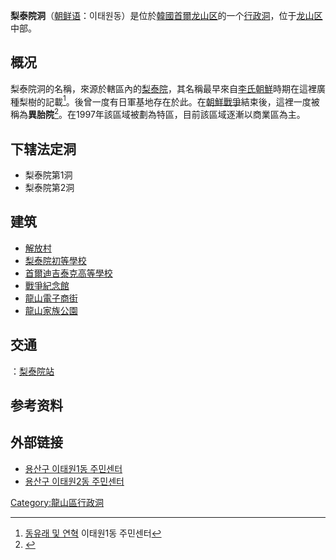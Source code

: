 {{Infobox Korean settlement
| title=梨泰院第1洞
| settype=[[洞_(行政區劃)|法定洞]]
| img=P00250523 101000597 이태원제1동주민센터.JPG
| imgwidth= 
| imgcaption= 梨泰院1洞住民中心
| hangul=이태원제1동
| hanja=梨泰院第1洞
| rr=Itaewon 1-dong
| mr=It'aewŏn 1-dong
| area_km2=0.57
| pop=10382
| popnote=
| popyear=2011.12.31
| popden_km2= 
| popdennote=
| divs=
| region=[[首爾特別市|首爾特別市]]
| map=Itaewondong-yongsangu.png
| mapcaption=梨泰院洞在龍山區的位置
}}
{{Infobox Korean settlement
| title=梨泰院第2洞
| settype=[[洞_(行政區劃)|法定洞]]
| img=P00250523 103210814 이태원제2동주민센터.JPG
| imgwidth= 
| imgcaption= 梨泰院2洞住民中心
| hangul=이태원제2동
| hanja=梨泰院第2洞
| rr=Itaewon 2-dong
| mr=It'aewŏn 2-dong
| area_km2=0.86
| pop=11826
| popnote=
| popyear=2011.12.31
| popden_km2= 
| popdennote=
| divs=
| region=[[首爾特別市|首爾特別市]]
| map=Itaewondong-yongsangu.png
| mapcaption=梨泰院洞在龍山區的位置
}}

'''梨泰院洞'''（[[朝鲜语|朝鲜语]]：이태원동）是位於[[大韓民國|韓國]][[首爾|首爾]][[龙山区_(首尔)|龙山区]]的一个[[行政洞|行政洞]]，位于[[龙山区_(首尔)|龙山区]]中部。

==概况==
梨泰院洞的名稱，來源於轄區內的[[梨泰院|梨泰院]]，其名稱最早來自[[李氏朝鮮|李氏朝鮮]]時期在這裡廣種梨樹的記載<ref>[http://www.yongsan.go.kr/pms/contents/contents.do?contseqn=1241&sitecdv=S0000412&decorator=user04DcA&menucdv=01020000 동유래 및 연혁] {{Wayback|url=http://www.yongsan.go.kr/pms/contents/contents.do?contseqn=1241&sitecdv=S0000412&decorator=user04DcA&menucdv=01020000 |date=20160304202606 }} 이태원1동 주민센터</ref>。後曾一度有日軍基地存在於此。在[[朝鮮戰爭|朝鮮戰爭]]結束後，這裡一度被稱為'''異胎院'''<ref>{{Cite web |url=http://japan.donga.com/srv/service.php3?biid=2003022657138 |title=東亜日報 FEBRUARY 25, 2003 22:12 |accessdate=2016-12-22 |archive-date=2005-12-22 |archive-url=https://web.archive.org/web/20051222161242/http://japan.donga.com/srv/service.php3?biid=2003022657138 |dead-url=no }}</ref>。在1997年該區域被劃為特區，目前該區域逐漸以商業區為主。

==下辖法定洞==
*梨泰院第1洞
*梨泰院第2洞

==建筑==
*[[解放村|解放村]]
*[[梨泰院初等學校|梨泰院初等學校]]
*[[首爾迪吉泰克高等學校|首爾迪吉泰克高等學校]]
*[[戰爭紀念館_(韓國)|戰爭紀念館]]
*[[龍山電子商街|龍山電子商街]]
*[[龍山家族公園|龍山家族公園]]

==交通==
{{韓國都市鐵道|SM6}}：[[梨泰院站|梨泰院站]]

==参考资料==
{{Reflist}}

==外部链接==
*[http://www.yongsan.go.kr/site/dc/index.jsp?sitecdv=S0000412 용산구 이태원1동 주민센터]
*[http://www.yongsan.go.kr/site/dc/index.jsp?sitecdv=S0000413 용산구 이태원2동 주민센터]

{{首尔特别市龙山区}}

[[Category:龍山區行政洞|Category:龍山區行政洞]]
